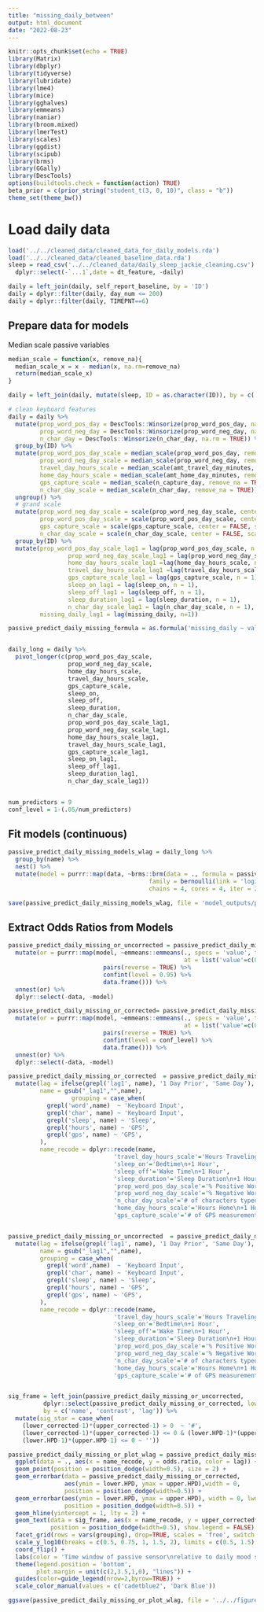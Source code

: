 ```yaml
---
title: "missing_daily_between"
output: html_document
date: "2022-08-23"
---
```


```r
knitr::opts_chunk$set(echo = TRUE)
library(Matrix)
library(dbplyr)
library(tidyverse)
library(lubridate)
library(lme4)
library(mice)
library(gghalves)
library(emmeans)
library(naniar)
library(broom.mixed)
library(lmerTest)
library(scales)
library(ggdist)
library(scipub)
library(brms)
library(GGally)
library(DescTools)
options(buildtools.check = function(action) TRUE)
beta_prior = c(prior_string("student_t(3, 0, 10)", class = "b"))
theme_set(theme_bw())
```

# Load daily data

```r
load('../../cleaned_data/cleaned_data_for_daily_models.rda')
load('../../cleaned_data/cleaned_baseline_data.rda')
sleep = read_csv('../../cleaned_data/daily_sleep_jackie_cleaning.csv') %>%
  dplyr::select(-`...1`,date = dt_feature, -daily)

daily = left_join(daily, self_report_baseline, by = 'ID')
daily = dplyr::filter(daily, day_num <= 200)
daily = dplyr::filter(daily, TIMEPNT==6)
```

## Prepare data for models 

Median scale passive variables
```r
median_scale = function(x, remove_na){
  median_scale_x = x - median(x, na.rm=remove_na)
  return(median_scale_x)
}

daily = left_join(daily, mutate(sleep, ID = as.character(ID)), by = c('ID', 'date')) 

# clean keyboard features
daily = daily %>%
  mutate(prop_word_pos_day = DescTools::Winsorize(prop_word_pos_day, na.rm = TRUE),
         prop_word_neg_day = DescTools::Winsorize(prop_word_neg_day, na.rm = TRUE),
         n_char_day = DescTools::Winsorize(n_char_day, na.rm = TRUE)) %>%
  group_by(ID) %>%
  mutate(prop_word_pos_day_scale = median_scale(prop_word_pos_day, remove_na = TRUE),
         prop_word_neg_day_scale = median_scale(prop_word_neg_day, remove_na = TRUE),
         travel_day_hours_scale = median_scale(amt_travel_day_minutes, remove_na=TRUE)/60,
         home_day_hours_scale = median_scale(amt_home_day_minutes, remove_na=TRUE)/60,
         gps_capture_scale = median_scale(n_capture_day, remove_na = TRUE),
         n_char_day_scale = median_scale(n_char_day, remove_na = TRUE)) %>%
  ungroup() %>%
  # grand scale
  mutate(prop_word_neg_day_scale = scale(prop_word_neg_day_scale, center = FALSE, scale = TRUE),
         prop_word_pos_day_scale = scale(prop_word_pos_day_scale, center = FALSE, scale = TRUE),
         gps_capture_scale = scale(gps_capture_scale, center = FALSE, scale = TRUE),
         n_char_day_scale = scale(n_char_day_scale, center = FALSE, scale = TRUE)) %>%
  group_by(ID) %>%
  mutate(prop_word_pos_day_scale_lag1 = lag(prop_word_pos_day_scale, n = 1),
                 prop_word_neg_day_scale_lag1 = lag(prop_word_neg_day_scale, n = 1),
                 home_day_hours_scale_lag1 =lag(home_day_hours_scale, n = 1),
                 travel_day_hours_scale_lag1 =lag(travel_day_hours_scale, n = 1),
                 gps_capture_scale_lag1 = lag(gps_capture_scale, n = 1),
                 sleep_on_lag1 = lag(sleep_on, n = 1),
                 sleep_off_lag1 = lag(sleep_off, n = 1),
                 sleep_duration_lag1 = lag(sleep_duration, n = 1),
                 n_char_day_scale_lag1 = lag(n_char_day_scale, n = 1),
         missing_daily_lag1 = lag(missing_daily, n=1))
```


```r
passive_predict_daily_missing_formula = as.formula('missing_daily ~ value + missing_daily_lag1 + weekend + summerbreak + personal_time_z + (value|ID)')


daily_long = daily %>%
  pivot_longer(c(prop_word_pos_day_scale,
                 prop_word_neg_day_scale,
                 home_day_hours_scale,
                 travel_day_hours_scale,
                 gps_capture_scale,
                 sleep_on,
                 sleep_off,
                 sleep_duration,
                 n_char_day_scale,
                 prop_word_pos_day_scale_lag1,
                 prop_word_neg_day_scale_lag1,
                 home_day_hours_scale_lag1,
                 travel_day_hours_scale_lag1,
                 gps_capture_scale_lag1,
                 sleep_on_lag1,
                 sleep_off_lag1,
                 sleep_duration_lag1,
                 n_char_day_scale_lag1))


num_predictors = 9
conf_level = 1-(.05/num_predictors)
```

## Fit models (continuous)
```r
passive_predict_daily_missing_models_wlag = daily_long %>%
  group_by(name) %>%
  nest() %>%
  mutate(model = purrr::map(data, ~brms::brm(data = ., formula = passive_predict_daily_missing_formula,
                                        family = bernoulli(link = 'logit'),
                                        chains = 4, cores = 4, iter = 2000, seed = 11291993, prior = beta_prior)))

save(passive_predict_daily_missing_models_wlag, file = 'model_outputs/passive_predict_daily_missingness_brm_wlag.rda')
```

## Extract Odds Ratios from Models

```r
passive_predict_daily_missing_or_uncorrected = passive_predict_daily_missing_models_wlag %>%
  mutate(or = purrr::map(model, ~emmeans::emmeans(., specs = 'value', type = 'response',
                                                  at = list('value'=c(0,1))) %>%
                           pairs(reverse = TRUE) %>%
                           confint(level = 0.95) %>%
                           data.frame())) %>%
  unnest(or) %>%
  dplyr::select(-data, -model)

passive_predict_daily_missing_or_corrected= passive_predict_daily_missing_models_wlag %>%
  mutate(or = purrr::map(model, ~emmeans::emmeans(., specs = 'value', type = 'response',
                                                  at = list('value'=c(0,1))) %>%
                           pairs(reverse = TRUE) %>%
                           confint(level = conf_level) %>%
                           data.frame())) %>%
  unnest(or) %>%
  dplyr::select(-data, -model)

passive_predict_daily_missing_or_corrected  = passive_predict_daily_missing_or_corrected %>%
  mutate(lag = ifelse(grepl('lag1', name), '1 Day Prior', 'Same Day'),
         name = gsub("_lag1","",name),
                  grouping = case_when(
           grepl('word',name)  ~ 'Keyboard Input',
           grepl('char', name) ~ 'Keyboard Input',
           grepl('sleep', name) ~ 'Sleep',
           grepl('hours', name) ~ 'GPS',
           grepl('gps', name) ~ 'GPS',
         ),
         name_recode = dplyr::recode(name,
                              'travel_day_hours_scale'='Hours Traveling\n+1 Hour',
                              'sleep_on'='Bedtime\n+1 Hour',
                              'sleep_off'='Wake Time\n+1 Hour',
                              'sleep_duration'='Sleep Duration\n+1 Hour',
                              'prop_word_pos_day_scale'='% Positive Words\n+1SD',
                              'prop_word_neg_day_scale'='% Negative Words\n+1SD',
                              'n_char_day_scale'='# of characters typed\n+1SD',
                              'home_day_hours_scale'='Hours Home\n+1 Hour',
                              'gps_capture_scale'='# of GPS measurements\n+1SD'))


passive_predict_daily_missing_or_uncorrected  = passive_predict_daily_missing_or_uncorrected %>%
  mutate(lag = ifelse(grepl('lag1', name), '1 Day Prior', 'Same Day'),
         name = gsub("_lag1","",name),
         grouping = case_when(
           grepl('word',name)  ~ 'Keyboard Input',
           grepl('char', name) ~ 'Keyboard Input',
           grepl('sleep', name) ~ 'Sleep',
           grepl('hours', name) ~ 'GPS',
           grepl('gps', name) ~ 'GPS',
         ),
         name_recode = dplyr::recode(name,
                              'travel_day_hours_scale'='Hours Traveling\n+1 Hour',
                              'sleep_on'='Bedtime\n+1 Hour',
                              'sleep_off'='Wake Time\n+1 Hour',
                              'sleep_duration'='Sleep Duration\n+1 Hour',
                              'prop_word_pos_day_scale'='% Positive Words\n+1SD',
                              'prop_word_neg_day_scale'='% Negative Words\n+1SD',
                              'n_char_day_scale'='# of characters typed\n+1SD',
                              'home_day_hours_scale'='Hours Home\n+1 Hour',
                              'gps_capture_scale'='# of GPS measurements\n+1SD'))


sig_frame = left_join(passive_predict_daily_missing_or_uncorrected,
          dplyr::select(passive_predict_daily_missing_or_corrected, lower_corrected = lower.HPD, upper_corrected = upper.HPD, name, contrast, lag),
          by = c('name', 'contrast', 'lag')) %>%
  mutate(sig_star = case_when(
    (lower_corrected-1)*(upper_corrected-1) > 0  ~ '#',
    (lower_corrected-1)*(upper_corrected-1) <= 0 & (lower.HPD-1)*(upper.HPD-1) > 0 ~ '+',
    (lower.HPD-1)*(upper.HPD-1) <= 0 ~ ''))

passive_predict_daily_missing_or_plot_wlag = passive_predict_daily_missing_or_uncorrected %>%
  ggplot(data = ., aes(x = name_recode, y = odds.ratio, color = lag)) +
  geom_point(position = position_dodge(width=0.5), size = 2) +
  geom_errorbar(data = passive_predict_daily_missing_or_corrected,
                aes(ymin = lower.HPD, ymax = upper.HPD),width = 0,
                position = position_dodge(width=0.5)) +
  geom_errorbar(aes(ymin = lower.HPD, ymax = upper.HPD), width = 0, lwd = 1,
                position = position_dodge(width=0.5)) +
  geom_hline(yintercept = 1, lty = 2) +
  geom_text(data = sig_frame, aes(x = name_recode, y = upper_corrected*1.05, label = sig_star, color = lag),
            position = position_dodge(width=0.5), show.legend = FALSE) +
  facet_grid(rows = vars(grouping), drop=TRUE, scales = 'free', switch = 'both') +
  scale_y_log10(breaks = c(0.5, 0.75, 1, 1.5, 2), limits = c(0.5, 1.5)) +
  coord_flip() +
  labs(color = 'Time window of passive sensor\nrelative to daily mood survey', x = NULL, y = 'Association with missing daily mood\nAdjusted Odds Ratio') +
  theme(legend.position = 'bottom',
        plot.margin = unit(c(2,3.5,1,0), "lines")) +
  guides(color=guide_legend(nrow=2,byrow=TRUE)) +
  scale_color_manual(values = c('cadetblue2', 'Dark Blue'))

ggsave(passive_predict_daily_missing_or_plot_wlag, file = '../../figures/supplement/missing_daily_proximal_passive_wlag.png', height=8, width = 5)
```



